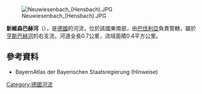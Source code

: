 {{Multiple issues|
{{Expand language|1=de|time=2020-08-29T03:30:54+00:00}}
{{Onesource|time=2020-08-29T03:30:54+00:00}}
}}
{{Coord|49|57|9.10|N|9|11|41.72|E|display=title}}
[[Image:Neuwiesenbach_(Hensbach).JPG|right]]

'''新維森巴赫河'''（{{lang-de|Neuwiesenbach}}），是[[德國|德國]]的河流，位於該國東南部，由[[巴伐利亞|巴伐利亞]]負責管轄，屬於[[亨斯巴赫河|亨斯巴赫河]]的右支流，河道全長0.7公里，流域面積0.4平方公里。

==參考資料==
* BayernAtlas der Bayerischen Staatsregierung (Hinweise)

{{Germany-geo-stub}}
[[Category:德國河流|Category:德國河流]]